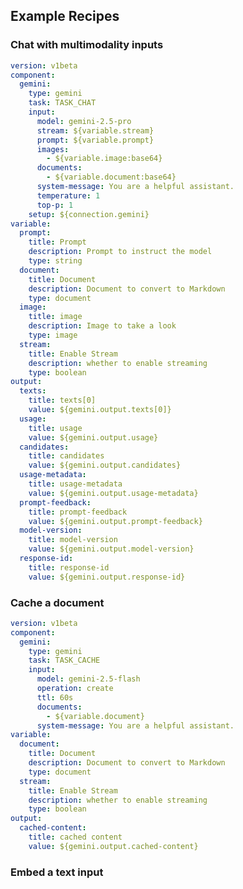 ## Example Recipes

### Chat with multimodality inputs

```yaml
version: v1beta
component:
  gemini:
    type: gemini
    task: TASK_CHAT
    input:
      model: gemini-2.5-pro
      stream: ${variable.stream}
      prompt: ${variable.prompt}
      images:
        - ${variable.image:base64}
      documents:
        - ${variable.document:base64}
      system-message: You are a helpful assistant.
      temperature: 1
      top-p: 1
    setup: ${connection.gemini}
variable:
  prompt:
    title: Prompt
    description: Prompt to instruct the model
    type: string
  document:
    title: Document
    description: Document to convert to Markdown
    type: document
  image:
    title: image
    description: Image to take a look
    type: image
  stream:
    title: Enable Stream
    description: whether to enable streaming
    type: boolean
output:
  texts:
    title: texts[0]
    value: ${gemini.output.texts[0]}
  usage:
    title: usage
    value: ${gemini.output.usage}
  candidates:
    title: candidates
    value: ${gemini.output.candidates}
  usage-metadata:
    title: usage-metadata
    value: ${gemini.output.usage-metadata}
  prompt-feedback:
    title: prompt-feedback
    value: ${gemini.output.prompt-feedback}
  model-version:
    title: model-version
    value: ${gemini.output.model-version}
  response-id:
    title: response-id
    value: ${gemini.output.response-id}
```

### Cache a document

```yaml
version: v1beta
component:
  gemini:
    type: gemini
    task: TASK_CACHE
    input:
      model: gemini-2.5-flash
      operation: create
      ttl: 60s
      documents:
        - ${variable.document}
      system-message: You are a helpful assistant.
variable:
  document:
    title: Document
    description: Document to convert to Markdown
    type: document
  stream:
    title: Enable Stream
    description: whether to enable streaming
    type: boolean
output:
  cached-content:
    title: cached content
    value: ${gemini.output.cached-content}
```

### Embed a text input

```yaml

```